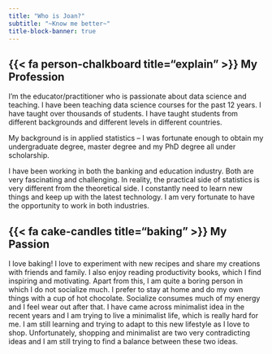 ```yaml
---
title: "Who is Joan?"
subtitle: "~Know me better~"
title-block-banner: true
---
```


## {{< fa person-chalkboard title="explain" >}} My Profession

I'm the educator/practitioner who is passionate about data science and teaching. I have been teaching data science courses for the past 12 years. I have taught over thousands of students. I have taught students from different backgrounds and different levels in different countries.

My background is in applied statistics -- I was fortunate enough to obtain my undergraduate degree, master degree and my PhD degree all under scholarship. 

I have been working in both the banking and education industry. Both are very fascinating and challenging. In reality, the practical side of statistics is very different from the theoretical side. I constantly need to learn new things and keep up with the latest technology. I am very fortunate to have the opportunity to work in both industries.

## {{< fa cake-candles title="baking" >}} My Passion

I love baking! I love to experiment with new recipes and share my creations with friends and family. I also enjoy reading productivity books, which I find inspiring and motivating. Apart from this, I am quite a boring person in which I do not socialize much. I prefer to stay at home and do my own things with a cup of hot chocolate. Socialize consumes much of my energy and I feel wear out after that. I have came across minimalist idea in the recent years and I am trying to live a minimalist life, which is really hard for me. I am still learning and trying to adapt to this new lifestyle as I love to shop. Unfortunately, shopping and minimalist are two very contradicting ideas and I am still trying to find a balance between these two ideas.